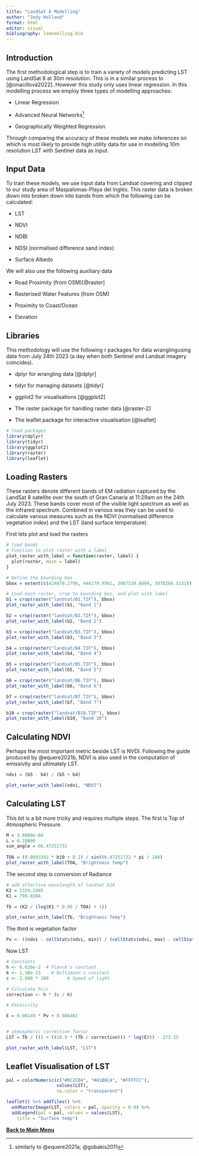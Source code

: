 ```yaml
---
title: "LandSat 8 Modelling"
author: "Jody Holland"
format: html
editor: visual
bibliography: lsmodelling.bib
---
```


## Introduction

The first methodological step is to train a variety of models predicting LST using LandSat 8 at 30m resolution. This is in a similar process to [@onacillová2022]. However this study only uses linear regression. In this modelling process we employ three types of modelling approaches:

-   Linear Regression

-   Advanced Neural Networks[^1]

-   Geographically Weighted Regression

[^1]: similarly to @equere2021a; @gobakis2011

Through comparing the accuracy of these models we make inferences on which is most likely to provide high utility data for use in modelling 10m resolution LST with Sentinel data as input.

## Input Data

To train these models, we use input data from Landsat covering and clipped to our study area of Maspalomas-Playa del Inglés. This raster data is broken down into broken down into bands from which the following can be calculated:

-   LST

-   NDVI

-   NDBI

-   NDSI (normalised difference sand index)

-   Surface Albedo

We will also use the following auxiliary data

-   Road Proximity (from OSM)[@raster]

-   Rasterised Water Features (from OSM)

-   Proximity to Coast/Ocean

-   Elevation

## Libraries

This methodology will use the following r packages for data wranglingusing data from July 24th 2023 (a day when both Sentinel and Landsat imagery coincides).

-   dplyr for wrangling data [@dplyr]

-   tidyr for managing datasets [@tidyr]

-   ggplot2 for visualisations [@ggplot2]

-   The raster package for handling raster data [@raster-2]

-   The leaflet package for interactive visualisation [@leaflet]

```r
# load packages
library(dplyr)
library(tidyr)
library(ggplot2)
library(raster)
library(leaflet)
```

## Loading Rasters

These rasters denote different bands of EM radiation captured by the LandSat 8 satellite over the south of Gran Canaria at 11:29am on the 24th July 2023. These bands cover most of the visible light spectrum as well as the infrared spectrum. Combined in various was they can be used to calculate various measures such as the NDVI (normalised difference vegetation index) and the LST (land surface temperature).

First lets plot and load the rasters

```r
# load bands
# Function to plot raster with a label
plot_raster_with_label = function(raster, label) {
  plot(raster, main = label)
}

# Define the bounding box
bbox = extent(c(424070.2796, 446179.9561, 3067539.8684, 3078268.5131))

# Load each raster, crop to bounding box, and plot with label
b1 = crop(raster("landsat/B1.TIF"), bbox)
plot_raster_with_label(b1, "Band 1")

b2 = crop(raster("landsat/B2.TIF"), bbox)
plot_raster_with_label(b2, "Band 2")

b3 = crop(raster("landsat/B3.TIF"), bbox)
plot_raster_with_label(b3, "Band 3")

b4 = crop(raster("landsat/B4.TIF"), bbox)
plot_raster_with_label(b4, "Band 4")

b5 = crop(raster("landsat/B5.TIF"), bbox)
plot_raster_with_label(b5, "Band 5")

b6 = crop(raster("landsat/B6.TIF"), bbox)
plot_raster_with_label(b6, "Band 6")

b7 = crop(raster("landsat/B7.TIF"), bbox)
plot_raster_with_label(b7, "Band 7")

b10 = crop(raster("landsat/B10.TIF"), bbox)
plot_raster_with_label(b10, "Band 10")

```

## Calculating NDVI

Perhaps the most important metric beside LST is NVDI. Following the guide produced by @equere2021b, NDVI is also used in the computation of emissivity and ultimately LST.

```r
ndvi = (b5 - b4) / (b5 + b4)

plot_raster_with_label(ndvi, "NDVI")
```

## Calculating LST

This bit is a bit more tricky and requires multiple steps. The first is Top of Atmospheric Pressure.

```r

M = 3.8000e-04
L = 0.10000  
sun_angle = 66.47251732
    
TOA = (0.0003342 * b10 + 0.1) / sin(66.47251732 * pi / 180)
plot_raster_with_label(TOA, "Brightness Temp")
```

The second step is conversion of Radiance

```r
# add effective wavelength of landsat b10
K2 = 1329.2405
K1 = 799.0284

Tb = (K2 / (log(K1 * 0.95 / TOA) + 1))

plot_raster_with_label(Tb, "Brightness Temp")
```

The third is vegetation factor

```r
Pv <- ((ndvi - cellStats(ndvi, min)) / (cellStats(ndvi, max) - cellStats(ndvi, min)))^2
```

Now LST

```r
# Constants
h <- 6.626e-2  # Planck's constant
k <- 1.38e-23    # Boltzmann's constant
c <- 2.998 * 108       # Speed of light

# Calculate hc/c
correction <- h * (c / k)

# Emissivity

E = 0.00149 * Pv + 0.986481


# atmospheric correction factor
LST = Tb / ((1 + ((10.9 * (Tb / correction))) * log(E))) - 273.15

plot_raster_with_label(LST, "LST")
```

## Leaflet Visualisation of LST

```r
pal = colorNumeric(c("#0C2C84", "#41B6C4", "#FFFFCC"),
                   values(LST),
                   na.color = "transparent")

leaflet() %>% addTiles() %>%
  addRasterImage(LST, colors = pal, opacity = 0.9) %>%
  addLegend(pal = pal, values = values(LST),
    title = "Surface temp")
```

[**Back to Main Menu**](index.html)
